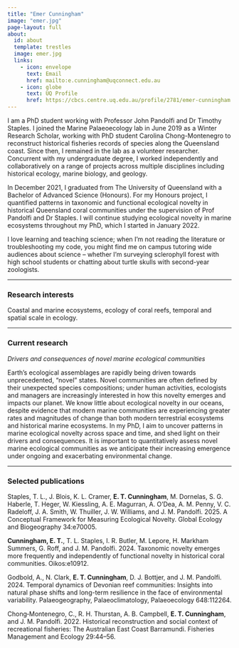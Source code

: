 ```yaml
---
title: "Emer Cunningham"
image: "emer.jpg"
page-layout: full
about:
  id: about
  template: trestles
  image: emer.jpg
  links:
    - icon: envelope
      text: Email
      href: mailto:e.cunningham@uqconnect.edu.au
    - icon: globe
      text: UQ Profile
      href: https://cbcs.centre.uq.edu.au/profile/2781/emer-cunningham
---
```


I am a PhD student working with Professor John Pandolfi and Dr Timothy Staples. I joined the Marine Palaeoecology lab in June 2019 as a Winter Research Scholar, working with PhD student Carolina Chong-Montenegro to reconstruct historical fisheries records of species along the Queensland coast. Since then, I remained in the lab as a volunteer researcher. Concurrent with my undergraduate degree, I worked independently and collaboratively on a range of projects across multiple disciplines including historical ecology, marine biology, and geology.

In December 2021, I graduated from The University of Queensland with a Bachelor of Advanced Science (Honours). For my Honours project, I quantified patterns in taxonomic and functional ecological novelty in historical Queensland coral communities under the supervision of Prof Pandolfi and Dr Staples. I will continue studying ecological novelty in marine ecosystems throughout my PhD, which I started in January 2022.

I love learning and teaching science; when I’m not reading the literature or troubleshooting my code, you might find me on campus tutoring wide audiences about science – whether I’m surveying sclerophyll forest with high school students or chatting about turtle skulls with second-year zoologists.

---

### Research interests

Coastal and marine ecosystems, ecology of coral reefs, temporal and spatial scale in ecology.

---

### Current research

*Drivers and consequences of novel marine ecological communities*

Earth’s ecological assemblages are rapidly being driven towards unprecedented, “novel” states. Novel communities are often defined by their unexpected species compositions; under human activities, ecologists and managers are increasingly interested in how this novelty emerges and impacts our planet. We know little about ecological novelty in our oceans, despite evidence that modern marine communities are experiencing greater rates and magnitudes of change than both modern terrestrial ecosystems and historical marine ecosystems. In my PhD, I aim to uncover patterns in marine ecological novelty across space and time, and shed light on their drivers and consequences. It is important to quantitatively assess novel marine ecological communities as we anticipate their increasing emergence under ongoing and exacerbating environmental change.

---

### Selected publications

Staples, T. L., J. Blois, K. L. Cramer, **E. T. Cunningham**, M. Dornelas, S. G. Haberle, T. Heger, W. Kiessling, A. E. Magurran, A. O’Dea, A. M. Penny, V. C. Radeloff, J. A. Smith, W. Thuiller, J. W. Williams, and J. M. Pandolfi. 2025. A Conceptual Framework for Measuring Ecological Novelty. Global Ecology and Biogeography 34:e70005.

**Cunningham, E. T.**, T. L. Staples, I. R. Butler, M. Lepore, H. Markham Summers, G. Roff, and J. M. Pandolfi. 2024. Taxonomic novelty emerges more frequently and independently of functional novelty in historical coral communities. Oikos:e10912.

Godbold, A., N. Clark, **E. T. Cunningham**, D. J. Bottjer, and J. M. Pandolfi. 2024. Temporal dynamics of Devonian reef communities: Insights into natural phase shifts and long-term resilience in the face of environmental variability. Palaeogeography, Palaeoclimatology, Palaeoecology 648:112264.

Chong‐Montenegro, C., R. H. Thurstan, A. B. Campbell, **E. T. Cunningham**, and J. M. Pandolfi. 2022. Historical reconstruction and social context of recreational fisheries: The Australian East Coast Barramundi. Fisheries Management and Ecology 29:44–56.